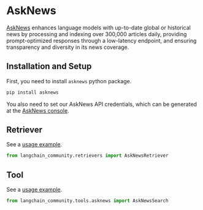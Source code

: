 # AskNews

[AskNews](https://asknews.app/) enhances language models with up-to-date global or historical news
by processing and indexing over 300,000 articles daily, providing prompt-optimized responses
through a low-latency endpoint, and ensuring transparency and diversity in its news coverage.

## Installation and Setup

First, you need to install `asknews` python package.

```bash
pip install asknews
```

You also need to set our AskNews API credentials, which can be generated at
the [AskNews console](https://my.asknews.app/).


## Retriever

See a [usage example](/docs/integrations/retrievers/asknews).

```python
from langchain_community.retrievers import AskNewsRetriever
```

## Tool

See a [usage example](/docs/integrations/tools/asknews).

```python
from langchain_community.tools.asknews import AskNewsSearch
```
